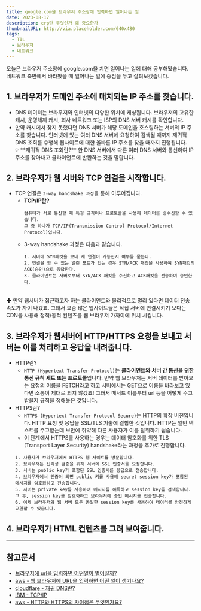 ```yaml
---
title: google.com을 브라우저 주소창에 입력하면 일어나는 일
date: 2023-08-17
description: crp란 무엇인가 왜 중요한가
thumbnailURL: http://via.placeholder.com/640x480
tags:
  - TIL
  - 브라우저
  - 네트워크
---
```


오늘은 브라우저 주소창에 google.com을 치면 일어나는 일에 대해 공부해봤습니다.
네트워크 측면에서 바라봤을 때 일어나는 일에 중점을 두고 살펴보겠습니다.

## 1. 브라우저가 도메인 주소에 매치되는 IP 주소를 찾습니다.

- DNS 데이터는 브라우저와 인터넷의 다양한 위치에 캐싱됩니다. 브라우저의 고유한 캐시, 운영체제 캐시, 회사 네트워크 또는 ISP의 DNS 서버 캐시를 확인합니다.
- 만약 캐시에서 찾지 못했다면 DNS 서버가 해당 도메인을 호스팅하는 서버의 IP 주소를 찾습니다. 인터넷에 있는 여러 DNS 서버에 요청하여 검색될 때까지 재귀적 DNS 조회를 수행해 웹사이트에 대한 올바른 IP 주소를 찾을 때까지 진행됩니다.
  <aside>
    💡 **재귀적 DNS 조회란?** 한 DNS 서버에서 다른 여러 DNS 서버와 통신하여 IP
    주소를 찾아내고 클라이언트에 반환하는 것을 말합니다.
  </aside>

## 2. 브라우저가 웹 서버와 TCP 연결을 시작합니다.

- TCP 연결은 `3-way handshake 과정`을 통해 이루어집니다.
  - **TCP/IP란?**
    ```
    컴퓨터가 서로 통신할 때 특정 규칙이나 프로토콜을 사용해 데이터를 송수신할 수 있습니다.
    그 중 하나가 TCP/IP(Transmission Control Protocol/Internet Protocol)입니다.
    ```
  - 3-way handshake 과정은 다음과 같습니다.
    ```
    1. 서버에 SYN패킷을 보내 새 연결이 가능한지 여부를 묻는다.
    2. 연결을 할 수 있는 열린 포트가 있는 경우 SYN/ACK 패킷을 사용하여 SYN패킷의 ACK(승인)으로 응답한다.
    3. 클라이언트는 서버로부터 SYN/ACK 패킷을 수신하고 ACK패킷을 전송하여 승인한다.
    ```

<br />✚ 만약 웹서버가 접근하고자 하는 클라이언트와 물리적으로 멀리 있다면 데이터
전송 속도가 차이 나겠죠. 그래서 요즘 많은 웹사이트들은 직접 서버에 연결시키기
보다는 CDN을 사용해 정적/동적 컨텐츠를 웹 브라우저 가까이에 위치 시킵니다.

## 3. 브라우저가 웹서버에 HTTP/HTTPS 요청을 보내고 서버는 이를 처리하고 응답을 내려줍니다.

- HTTP란?
  - `HTTP (Hypertext Transfer Protocol)`는 **클라이언트와 서버 간 통신을 위한 통신 규칙 세트 또는 프로토콜**입니다. 먄약 웹 브라우저는 서버 데이터를 받아오는 요청의 이름을 FETCH라고 하고 서버에서는 GET으로 이름을 바라보고 있다면 소통이 제대로 되지 않겠죠! 그래서 메서드 이름부터 url 등을 어떻게 주고 받을지 규칙을 정해놓은 것입니다.
- HTTPS란?
  - `HTTPS (Hypertext Transfer Protocol Secure)`는 HTTP의 확장 버전입니다. HTTP 요청 및 응답을 SSL/TLS 기술에 결합한 것입니다. HTTP는 일반 텍스트를 주고받는데 보안에 취약해 다른 사용자가 이를 탈취하기 쉽습니다.
  - 이 단계에서 HTTPS를 사용하는 경우는 데이터 암호화를 위한 TLS (Transport Layer Security) handshake라는 과정을 추가로 진행합니다.
  ```
  1. 사용자가 브라우저에서 HTTPS 웹 사이트를 방문합니다.
  2. 브라우저는 신뢰성 검증을 위해 서버에 SSL 인증서를 요청합니다.
  3. 서버는 public key가 포함된 SSL 인증서를 응답으로 전송합니다.
  4. 브라우저에서 인증이 되면 public 키를 사용해 secret session key가 포함된 메시지를 암호화하고 전송합니다.
  5. 서버는 private key를 사용하여 메시지를 해독하고 session key를 검색합니다. 그 후, session key를 암호화하고 브라우저에 승인 메시지를 전송합니다.
  6. 이제 브라우저와 웹 서버 모두 동일한 session key를 사용하여 데이터를 안전하게 교환할 수 있습니다.
  ```

## 4. 브라우저가 HTML 컨텐츠를 그려 보여줍니다.

---

## 참고문서

- [브라우저에 url을 입력하면 어떤일이 벌어질까?](https://velog.io/@khy226/브라우저에-url을-입력하면-어떤일이-벌어질까)
- [aws - 웹 브라우저에 URL을 입력하면 어떤 일이 생기나요?](https://aws.amazon.com/ko/blogs/korea/what-happens-when-you-type-a-url-into-your-browser/)
- [cloudflare - 재귀 DNS란?](https://www.cloudflare.com/ko-kr/learning/dns/what-is-recursive-dns/)
- [IBM - TCP/IP](https://www.ibm.com/docs/ko/aix/7.1?topic=management-transmission-control-protocolinternet-protocol)
- [aws - HTTP와 HTTPS의 차이점은 무엇인가요?](https://aws.amazon.com/ko/compare/the-difference-between-https-and-http/)

